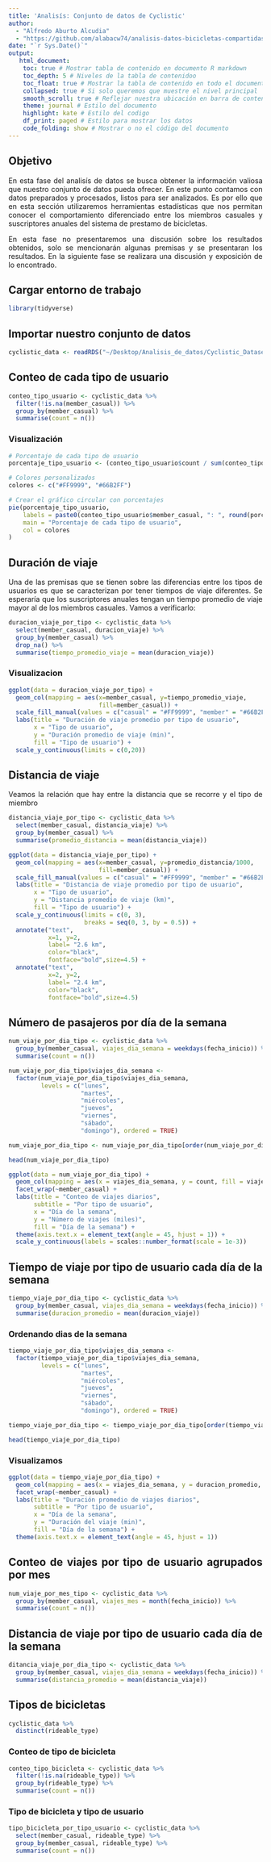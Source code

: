 ```yaml
---
title: 'Analisís: Conjunto de datos de Cyclistic'
author: 
  - "Alfredo Aburto Alcudia"
  - "https://github.com/alabacw74/analisis-datos-bicicletas-compartidas"
date: "`r Sys.Date()`"
output:
   html_document:
    toc: true # Mostrar tabla de contenido en documento R markdown
    toc_depth: 5 # Niveles de la tabla de contenidoo
    toc_float: true # Mostrar la tabla de contenido en todo el documento
    collapsed: true # Si solo queremos que muestre el nivel principal
    smooth_scroll: true # Reflejar nuestra ubicación en barra de contenido
    theme: journal # Estilo del documento
    highlight: kate # Estilo del codigo
    df_print: paged # Estilo para mostrar los datos
    code_folding: show # Mostrar o no el código del documento
---
```


<div style="text-align: justify;">

## Objetivo

En esta fase del analisís de datos se busca obtener la información valiosa que
nuestro conjunto de datos pueda ofrecer. En este punto contamos con datos
preparados y procesados, listos para ser analizados. Es por ello que en esta
sección utilizaremos herramientas estadísticas que nos permitan conocer el 
comportamiento diferenciado entre los miembros casuales y suscriptores anuales
del sistema de prestamo de bicicletas.

En esta fase no presentaremos una discusión sobre los resultados obtenidos, 
solo se mencionarán algunas premisas y se presentaran los resultados. En
la siguiente fase se realizara una discusión y exposición de lo encontrado.

## Cargar entorno de trabajo

```r
library(tidyverse)
```

## Importar nuestro conjunto de datos

```r
cyclistic_data <- readRDS("~/Desktop/Analisis_de_datos/Cyclistic_Datasets/cyclistic_data.rds")
```

## Conteo de cada tipo de usuario

```r
conteo_tipo_usuario <- cyclistic_data %>%
  filter(!is.na(member_casual)) %>%
  group_by(member_casual) %>%
  summarise(count = n())
```

### Visualización

```r
# Porcentaje de cada tipo de usuario
porcentaje_tipo_usuario <- (conteo_tipo_usuario$count / sum(conteo_tipo_usuario$count)) * 100

# Colores personalizados
colores <- c("#FF9999", "#66B2FF")

# Crear el gráfico circular con porcentajes
pie(porcentaje_tipo_usuario, 
    labels = paste0(conteo_tipo_usuario$member_casual, ": ", round(porcentaje_tipo_usuario, 1), "%"),
    main = "Porcentaje de cada tipo de usuario",
    col = colores
)
```


## Duración de viaje

Una de las premisas que se tienen sobre las diferencias entre los tipos de
usuarios es que se caracterizan por tener tiempos de viaje diferentes. Se
esperaría que los suscriptores anuales tengan un tiempo promedio de viaje
mayor al de los miembros casuales. Vamos a verificarlo:

```r
duracion_viaje_por_tipo <- cyclistic_data %>% 
  select(member_casual, duracion_viaje) %>% 
  group_by(member_casual) %>% 
  drop_na() %>% 
  summarise(tiempo_promedio_viaje = mean(duracion_viaje))
```

### Visualizacion

```r
ggplot(data = duracion_viaje_por_tipo) +
  geom_col(mapping = aes(x=member_casual, y=tiempo_promedio_viaje,
                         fill=member_casual)) +
  scale_fill_manual(values = c("casual" = "#FF9999", "member" = "#66B2FF")) +  
  labs(title = "Duración de viaje promedio por tipo de usuario",
       x = "Tipo de usuario",
       y = "Duración promedio de viaje (min)",
       fill = "Tipo de usuario") +
  scale_y_continuous(limits = c(0,20))
```


## Distancia de viaje

Veamos la relación que hay entre la distancia que se recorre y el tipo de
miembro

```r
distancia_viaje_por_tipo <- cyclistic_data %>% 
  select(member_casual, distancia_viaje) %>% 
  group_by(member_casual) %>% 
  summarise(promedio_distancia = mean(distancia_viaje))
```

```r
ggplot(data = distancia_viaje_por_tipo) +
  geom_col(mapping = aes(x=member_casual, y=promedio_distancia/1000,
                         fill=member_casual)) +
  scale_fill_manual(values = c("casual" = "#FF9999", "member" = "#66B2FF")) +  
  labs(title = "Distancia de viaje promedio por tipo de usuario",
       x = "Tipo de usuario",
       y = "Distancia promedio de viaje (km)",
       fill = "Tipo de usuario") +
  scale_y_continuous(limits = c(0, 3),
                     breaks = seq(0, 3, by = 0.5)) +
  annotate("text",
           x=1, y=2,
           label= "2.6 km",
           color="black",
           fontface="bold",size=4.5) +
  annotate("text",
           x=2, y=2,
           label= "2.4 km",
           color="black",
           fontface="bold",size=4.5)
```
## Número de pasajeros por día de la semana

```r
num_viaje_por_dia_tipo <- cyclistic_data %>%
  group_by(member_casual, viajes_dia_semana = weekdays(fecha_inicio)) %>%
  summarise(count = n())

```

```r
num_viaje_por_dia_tipo$viajes_dia_semana <-
  factor(num_viaje_por_dia_tipo$viajes_dia_semana,
         levels = c("lunes",
                    "martes",
                    "miércoles",
                    "jueves",
                    "viernes",
                    "sábado",
                    "domingo"), ordered = TRUE)

num_viaje_por_dia_tipo <- num_viaje_por_dia_tipo[order(num_viaje_por_dia_tipo$viajes_dia_semana),]

head(num_viaje_por_dia_tipo)


```

```r
ggplot(data = num_viaje_por_dia_tipo) +
  geom_col(mapping = aes(x = viajes_dia_semana, y = count, fill = viajes_dia_semana)) +
  facet_wrap(~member_casual) +
  labs(title = "Conteo de viajes diarios",
       subtitle = "Por tipo de usuario",
       x = "Día de la semana",
       y = "Número de viajes (miles)",
       fill = "Día de la semana") +
  theme(axis.text.x = element_text(angle = 45, hjust = 1)) +
  scale_y_continuous(labels = scales::number_format(scale = 1e-3))

```

## Tiempo de viaje por tipo de usuario cada día de la semana

```r
tiempo_viaje_por_dia_tipo <- cyclistic_data %>% 
  group_by(member_casual, viajes_dia_semana = weekdays(fecha_inicio)) %>% 
  summarise(duracion_promedio = mean(duracion_viaje))
```

### Ordenando dias de la semana

```r
tiempo_viaje_por_dia_tipo$viajes_dia_semana <-
  factor(tiempo_viaje_por_dia_tipo$viajes_dia_semana,
         levels = c("lunes",
                    "martes",
                    "miércoles",
                    "jueves",
                    "viernes",
                    "sábado",
                    "domingo"), ordered = TRUE)

tiempo_viaje_por_dia_tipo <- tiempo_viaje_por_dia_tipo[order(tiempo_viaje_por_dia_tipo$viajes_dia_semana),]

head(tiempo_viaje_por_dia_tipo)


```
### Visualizamos

```r
ggplot(data = tiempo_viaje_por_dia_tipo) +
  geom_col(mapping = aes(x = viajes_dia_semana, y = duracion_promedio, fill = viajes_dia_semana)) +
  facet_wrap(~member_casual) +
  labs(title = "Duración promedio de viajes diarios",
       subtitle = "Por tipo de usuario",
       x = "Día de la semana",
       y = "Duración del viaje (min)",
       fill = "Día de la semana") +
  theme(axis.text.x = element_text(angle = 45, hjust = 1))

```
## Conteo de viajes por tipo de usuario agrupados por mes

```r
num_viaje_por_mes_tipo <- cyclistic_data %>% 
  group_by(member_casual, viajes_mes = month(fecha_inicio)) %>% 
  summarise(count = n())
```


## Distancia de viaje por tipo de usuario cada día de la semana

```r
ditancia_viaje_por_dia_tipo <- cyclistic_data %>% 
  group_by(member_casual, viajes_dia_semana = weekdays(fecha_inicio)) %>% 
  summarise(distancia_promedio = mean(distancia_viaje))
```

## Tipos de bicicletas

```r
cyclistic_data %>% 
  distinct(rideable_type)
```
### Conteo de tipo de bicicleta

```r
conteo_tipo_bicicleta <- cyclistic_data %>%
  filter(!is.na(rideable_type)) %>%
  group_by(rideable_type) %>%
  summarise(count = n())
```
### Tipo de bicicleta y tipo de usuario

```r
tipo_bicicleta_por_tipo_usuario <- cyclistic_data %>% 
  select(member_casual, rideable_type) %>% 
  group_by(member_casual, rideable_type) %>% 
  summarise(count = n())
```


</div>